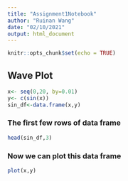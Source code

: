 ```yaml
---
title: "Assignment1Notebook"
author: "Ruinan Wang"
date: "02/10/2021"
output: html_document
---
```

```r
knitr::opts_chunk$set(echo = TRUE)
```

## Wave Plot
```r
x<- seq(0,20, by=0.01)
y<- c(sin(x))
sin_df<-data.frame(x,y)

```

### The first few rows of data frame
```r
head(sin_df,3)
```

### Now we can plot this data frame
```r
plot(x,y)
```






